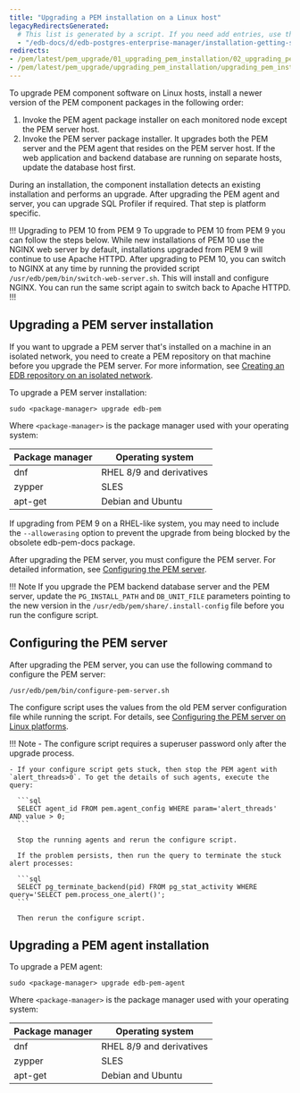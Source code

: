```yaml
---
title: "Upgrading a PEM installation on a Linux host"
legacyRedirectsGenerated:
  # This list is generated by a script. If you need add entries, use the `legacyRedirects` key.
  - "/edb-docs/d/edb-postgres-enterprise-manager/installation-getting-started/upgrade-migration-guide/8.0/upgrading_pem_installation_linux_rpm.html"
redirects:
- /pem/latest/pem_upgrade/01_upgrading_pem_installation/02_upgrading_pem_installation_linux_rpm/
- /pem/latest/pem_upgrade/upgrading_pem_installation/upgrading_pem_installation_linux_rpm/
---
```


To upgrade PEM component software on Linux hosts, install a newer version of the PEM component packages in the following order:

1.  Invoke the PEM agent package installer on each monitored node except the PEM server host.
2.  Invoke the PEM server package installer. It upgrades both the PEM server and the PEM agent that resides on the PEM server host. If the web application and backend database are running on separate hosts, update the database host first.

During an installation, the component installation detects an existing installation and performs an upgrade. After upgrading the PEM agent and server, you can upgrade SQL Profiler if required. That step is platform specific.

!!! Upgrading to PEM 10 from PEM 9
To upgrade to PEM 10 from PEM 9 you can follow the steps below.
While new installations of PEM 10 use the NGINX web server by default, installations upgraded from PEM 9 will continue to use Apache HTTPD.
After upgrading to PEM 10, you can switch to NGINX at any time by running the provided script `/usr/edb/pem/bin/switch-web-server.sh`.
This will install and configure NGINX.
You can run the same script again to switch back to Apache HTTPD.
!!!

## Upgrading a PEM server installation

If you want to upgrade a PEM server that's installed on a machine in an isolated network, you need to create a PEM repository on that machine before you upgrade the PEM server. For more information, see [Creating an EDB repository
on an isolated network](../../installing/creating_pem_repository_in_isolated_network/).

To upgrade a PEM server installation:

```shell
sudo <package-manager> upgrade edb-pem 
```

Where `<package-manager>` is the package manager used with your operating system:

  | Package manager |        Operating system          |
  | --------------- | -------------------------------- |
  | dnf             | RHEL 8/9 and derivatives         |
  | zypper          | SLES                             |
  | apt-get         | Debian and Ubuntu                |

If upgrading from PEM 9 on a RHEL-like system, you may need to include the `--allowerasing` option to prevent the upgrade from being blocked by the obsolete edb-pem-docs package.

After upgrading the PEM server, you must configure the PEM server. For detailed information, see [Configuring the PEM server](#configuring-the-pem-server).

!!! Note
    If you upgrade the PEM backend database server and the PEM server, update the `PG_INSTALL_PATH` and `DB_UNIT_FILE` parameters pointing to the new version in the `/usr/edb/pem/share/.install-config` file before you run the configure script.

## Configuring the PEM server

After upgrading the PEM server, you can use the following command to configure the PEM server:

```shell
/usr/edb/pem/bin/configure-pem-server.sh
```

The configure script uses the values from the old PEM server configuration file while running the script. For details, see [Configuring the PEM server on Linux platforms](/pem/latest/installing/configuring_the_pem_server_on_linux/).

!!! Note
    - The configure script requires a superuser password only after the upgrade process.

    - If your configure script gets stuck, then stop the PEM agent with `alert_threads>0`. To get the details of such agents, execute the query:

      ```sql
      SELECT agent_id FROM pem.agent_config WHERE param='alert_threads' AND value > 0;
      ```

      Stop the running agents and rerun the configure script.

      If the problem persists, then run the query to terminate the stuck alert processes:

      ```sql
      SELECT pg_terminate_backend(pid) FROM pg_stat_activity WHERE query='SELECT pem.process_one_alert()';
      ```

      Then rerun the configure script.

## Upgrading a PEM agent installation

To upgrade a PEM agent:

```shell
sudo <package-manager> upgrade edb-pem-agent
```

Where `<package-manager>` is the package manager used with your operating system:

  | Package manager |        Operating system          |
  | --------------- | -------------------------------- |
  | dnf             | RHEL 8/9 and derivatives         |
  | zypper          | SLES                             |
  | apt-get         | Debian and Ubuntu                |


